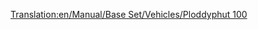 [[Translation:en/Manual/Base Set/Vehicles/Ploddyphut 100]]

{{fr/Avion|Nom=Ploddyphut 100
|Image=[[File:en/Ploddyphut100.png|Ploddyphut 100]]
|Coût=35 546£ (71 092$)
|Vitesse=473 km/h (296 MPH)
|Entretien=3 187£
|Conception=1945
|Vie=20 années
|Capacité=25 passagers, 5 sacs de courrier
|Description=Version du pays des jouets du [[fr/Manual/Base Set/Vehicles/Sampson U52|Sampson U52/Junkers J52]]. Le premier avion disponible dans le pays des jouets.
|Réalité=Fictif
}}
